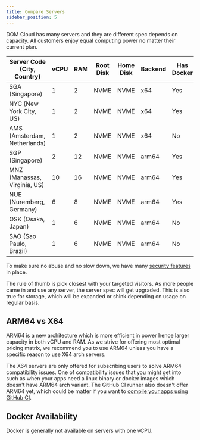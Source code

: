 ```yaml
---
title: Compare Servers
sidebar_position: 5
---
```


DOM Cloud has many servers and they are different spec depends on capacity. All customers enjoy equal computing power no matter their current plan.

| Server Code (City, Country)  | vCPU | RAM | Root Disk | Home Disk | Backend | Has Docker |
|------------------------------|------|-----|-----------|-----------|---------|------------|
| SGA (Singapore)              | 1    | 2   | NVME      | NVME      | x64     | Yes        |
| NYC (New York City, US)      | 1    | 2   | NVME      | NVME      | x64     | Yes        |
| AMS (Amsterdam, Netherlands) | 1    | 2   | NVME      | NVME      | x64     | No         |
| SGP (Singapore)              | 2    | 12  | NVME      | NVME      | arm64   | Yes        |
| MNZ (Manassas, Virginia, US) | 10   | 16  | NVME      | NVME      | arm64   | Yes        |
| NUE (Nuremberg, Germany)     | 6    | 8   | NVME      | NVME      | arm64   | Yes        |
| OSK (Osaka, Japan)           | 1    | 6   | NVME      | NVME      | arm64   | No         |
| SAO (Sao Paulo, Brazil)      | 1    | 6   | NVME      | NVME      | arm64   | No         |

To make sure no abuse and no slow down, we have many [security features](./security.mdx) in place.

The rule of thumb is pick closest with your targeted visitors. As more people came in and use any server, the server spec will get upgraded. This is also true for storage, which will be expanded or shink depending on usage on regular basis.

## ARM64 vs X64

ARM64 is a new architecture which is more efficient in power hence larger capacity in both vCPU and RAM. As we strive for offering most optimal pricing matrix, we recommend you to use ARM64 unless you have a specific reason to use X64 arch servers. 

The X64 servers are only offered for subscribing users to solve ARM64 compatibility issues. One of compatibility issues that you might get into such as when your apps need a linux binary or docker images which doesn't have ARM64 arch variant. The GitHub CI runner also doesn't offer ARM64 yet, which could be matter if you want to [compile your apps using GitHub CI](../integration/github.mdx).

## Docker Availability

Docker is generally not available on servers with one vCPU. 
